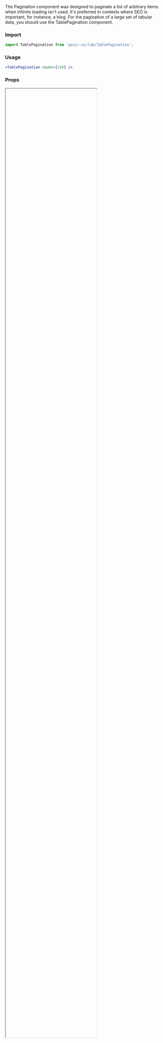 
<Meta title="Components/Lab/Table Pagination" />

<Title> Table Pagination </Title>
<Subtitle>
The Pagination component was designed to paginate a list of arbitrary items when infinite loading isn't used. It's preferred in contexts where SEO is important, for instance, a blog.
For the pagination of a large set of tabular data, you should use the TablePagination component.
</Subtitle>

### Import 

```js
import TablePagination from 'qasir-ui/lab/TablePagination';
```

### Usage
```jsx
<TablePagination count={100} />
```

### Props

<IFrame url="https://material-ui.com/api/table-pagination/#props" height="80%" defaultCollapsed />

### Design

<Figma
  url="https://www.figma.com/file/gBOrYt3aAEcgk2QZDPrWKCIl/Qasir-Design-System?node-id=2409%3A861"
  height="50%"
  defaultCollapsed
/>
